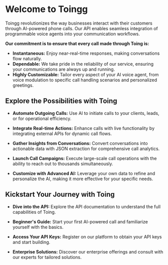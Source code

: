 # Welcome to Toingg

Toingg revolutionizes the way businesses interact with their customers through AI-powered phone calls. Our API enables seamless integration of programmable voice agents into your communication workflows.

**Our commitment is to ensure that every call made through Toing is:**

- **Instantaneous:** Enjoy near-real-time responses, making conversations flow naturally.
- **Dependable:** We take pride in the reliability of our service, ensuring your communications are always up and running.
- **Highly Customizable:** Tailor every aspect of your AI voice agent, from voice modulation to specific call handling scenarios and personalized greetings.

## Explore the Possibilities with Toing

- **Automate Outgoing Calls:** Use AI to initiate calls to your clients, leads, or for operational efficiency.

- **Integrate Real-time Actions:** Enhance calls with live functionality by integrating external APIs for dynamic call flows.

- **Gather Insights from Conversations:** Convert conversations into actionable data with JSON extraction for comprehensive call analytics.

- **Launch Call Campaigns:** Execute large-scale call operations with the ability to reach out to thousands simultaneously.

- **Customize with Advanced AI:** Leverage your own data to refine and personalize the AI, making it more effective for your specific needs.

## Kickstart Your Journey with Toing

- **Dive into the API:** Explore the API documentation to understand the full capabilities of Toing.

- **Beginner's Guide:** Start your first AI-powered call and familiarize yourself with the basics.

- **Access Your API Keys:** Register on our platform to obtain your API keys and start building.

- **Enterprise Solutions:** Discover our enterprise offerings and consult with our experts for tailored solutions.